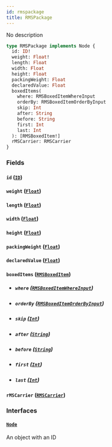 ```yaml
---
id: rmspackage
title: RMSPackage
---
```


No description

```graphql
type RMSPackage implements Node {
  id: ID!
  weight: Float!
  length: Float
  width: Float
  height: Float
  packingWeight: Float
  declaredValue: Float
  boxedItems(
    where: RMSBoxedItemWhereInput
    orderBy: RMSBoxedItemOrderByInput
    skip: Int
    after: String
    before: String
    first: Int
    last: Int
  ): [RMSBoxedItem!]
  rMSCarrier: RMSCarrier
}
```

### Fields

#### `id` ([`ID`](../../rate-manager-service/scalars/id))

#### `weight` ([`Float`](../../rate-manager-service/scalars/float))

#### `length` ([`Float`](../../rate-manager-service/scalars/float))

#### `width` ([`Float`](../../rate-manager-service/scalars/float))

#### `height` ([`Float`](../../rate-manager-service/scalars/float))

#### `packingWeight` ([`Float`](../../rate-manager-service/scalars/float))

#### `declaredValue` ([`Float`](../../rate-manager-service/scalars/float))

#### `boxedItems` ([`RMSBoxedItem`](../../rate-manager-service/objects/rmsboxed-item))

- ##### `where` ([`RMSBoxedItemWhereInput`](../../rate-manager-service/inputs/rmsboxed-item-where-input))

- ##### `orderBy` ([`RMSBoxedItemOrderByInput`](../../rate-manager-service/enums/rmsboxed-item-order-by-input))

- ##### `skip` ([`Int`](../../rate-manager-service/scalars/int))

- ##### `after` ([`String`](../../rate-manager-service/scalars/string))

- ##### `before` ([`String`](../../rate-manager-service/scalars/string))

- ##### `first` ([`Int`](../../rate-manager-service/scalars/int))

- ##### `last` ([`Int`](../../rate-manager-service/scalars/int))

#### `rMSCarrier` ([`RMSCarrier`](../../rate-manager-service/objects/rmscarrier))

### Interfaces

#### [`Node`](../../rate-manager-service/interfaces/node)

An object with an ID
